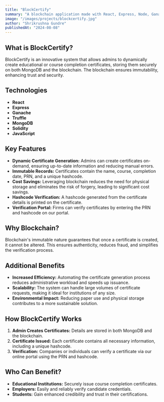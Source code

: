 ```yaml
---
title: "BlockCertify"
summary: "A blockchain application made with React, Express, Node, Ganache, Truffle, Etherium, MongoDB."
image: "/images/projects/blockcertify.jpg"
author: "Shrikrushna Gundre"
publishedAt: "2024-08-08"
---
```


## What is BlockCertify?
BlockCertify is an innovative system that allows admins to dynamically create educational or course completion certificates, storing them securely on both MongoDB and the blockchain. The blockchain ensures immutability, enhancing trust and security.

## Technologies
- **React**
- **Express**
- **Ganache**
- **Truffle**
- **MongoDB**
- **Solidity**
- **JavaScript**

## Key Features
- **Dynamic Certificate Generation:** Admins can create certificates on-demand, ensuring up-to-date information and reducing manual errors.
- **Immutable Records:** Certificates contain the name, course, completion date, PRN, and a unique hashcode.
- **Cost Savings:** Leveraging blockchain reduces the need for physical storage and eliminates the risk of forgery, leading to significant cost savings.
- **Hashcode Verification:** A hashcode generated from the certificate details is printed on the certificate.
- **Verification Portal:** Firms can verify certificates by entering the PRN and hashcode on our portal.

## Why Blockchain?
Blockchain's immutable nature guarantees that once a certificate is created, it cannot be altered. This ensures authenticity, reduces fraud, and simplifies the verification process.

## Additional Benefits
- **Increased Efficiency:** Automating the certificate generation process reduces administrative workload and speeds up issuance.
- **Scalability:** The system can handle large volumes of certificate requests, making it ideal for institutions of any size.
- **Environmental Impact:** Reducing paper use and physical storage contributes to a more sustainable solution.

## How BlockCertify Works
1. **Admin Creates Certificates:** Details are stored in both MongoDB and the blockchain.
2. **Certificate Issued:** Each certificate contains all necessary information, including a unique hashcode.
3. **Verification:** Companies or individuals can verify a certificate via our online portal using the PRN and hashcode.

## Who Can Benefit?
- **Educational Institutions:** Securely issue course completion certificates.
- **Employers:** Easily and reliably verify candidate credentials.
- **Students:** Gain enhanced credibility and trust in their certifications.
